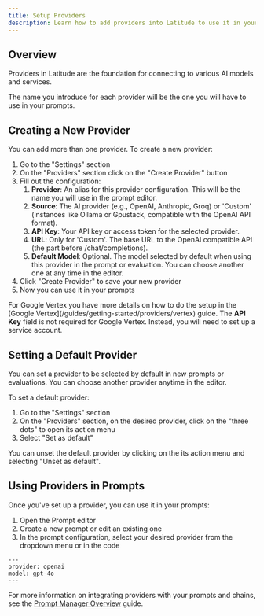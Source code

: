 ```yaml
---
title: Setup Providers
description: Learn how to add providers into Latitude to use it in your prompts.
---
```


## Overview

Providers in Latitude are the foundation for connecting to various AI models and services.

The name you introduce for each provider will be the one you will have to use in your prompts.

## Creating a New Provider

You can add more than one provider. To create a new provider:

1. Go to the "Settings" section
2. On the "Providers" section click on the "Create Provider" button
3. Fill out the configuration:
   1. **Provider**: An alias for this provider configuration. This will be the name you will use in the prompt editor.
   2. **Source**: The AI provider (e.g., OpenAI, Anthropic, Groq) or 'Custom' (instances like Ollama or Gpustack, compatible with the OpenAI API format).
   3. **API Key**: Your API key or access token for the selected provider.
   4. **URL**: Only for 'Custom'. The base URL to the OpenAI compatible API (the part before /chat/completions).
   5. **Default Model**: Optional. The model selected by default when using this provider in the prompt or evaluation. You can choose another one at any time in the editor.
4. Click "Create Provider" to save your new provider
5. Now you can use it in your prompts

<Note>
For Google Vertex you have more details on how to do the setup in the [Google Vertex](/guides/getting-started/providers/vertex) guide. The <strong>API Key</strong> field is not required for Google Vertex. Instead, you will need to set up a service account.
</Note>

## Setting a Default Provider

You can set a provider to be selected by default in new prompts or evaluations. You can choose another provider anytime in the editor.

To set a default provider:

1. Go to the "Settings" section
2. On the "Providers" section, on the desired provider, click on the "three dots" to open its action menu
3. Select "Set as default"

You can unset the default provider by clicking on the its action menu and selecting "Unset as default".

## Using Providers in Prompts

Once you've set up a provider, you can use it in your prompts:

1. Open the Prompt editor
2. Create a new prompt or edit an existing one
3. In the prompt configuration, select your desired provider from the dropdown menu or in the code

```
---
provider: openai
model: gpt-4o
---
```

For more information on integrating providers with your prompts and chains, see the [Prompt Manager Overview](/guides/prompt-manager/overview) guide.

